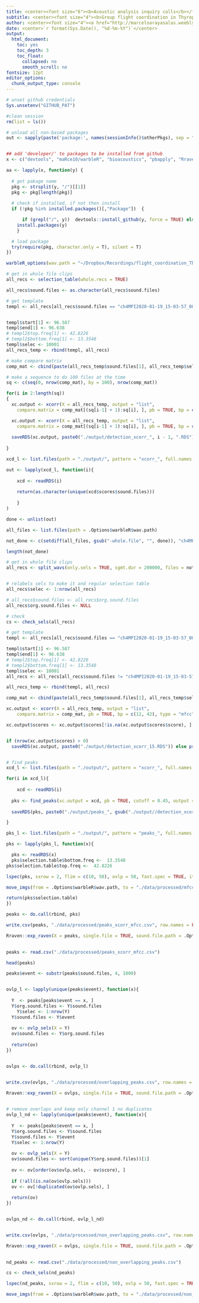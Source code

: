 ```yaml
---
title: <center><font size="6"><b>Acoustic analysis inquiry calls</b></font></center>
subtitle: <center><font size="4"><b>Group flight coordination in Thyroptera</b></font></center>
author: <center><font size="4"><a href="http://marceloarayasalas.weebly.com/">Marcelo Araya-Salas, PhD</a></font></center>
date: <center>`r format(Sys.Date(), "%d-%m-%Y")`</center>
output:
  html_document:
    toc: yes
    toc_depth: 3
    toc_float:
      collapsed: no
      smooth_scroll: no
fontsize: 12pt 
editor_options: 
  chunk_output_type: console
---
```


```r

# unset github credentials
Sys.unsetenv("GITHUB_PAT")

#clean session
rm(list = ls())

# unload all non-based packages
out <- sapply(paste('package:', names(sessionInfo()$otherPkgs), sep = ""), function(x) try(detach(x, unload = FALSE, character.only = TRUE), silent = T))


## add 'developer/' to packages to be installed from github
x <- c("devtools", "maRce10/warbleR", "bioacoustics", "pbapply", "Rraven", "parallel", "viridis", "RJSONIO", "ropensci/rfigshare")

aa <- lapply(x, function(y) {
  
  # get pakage name
  pkg <- strsplit(y, "/")[[1]]
  pkg <- pkg[length(pkg)]
  
  # check if installed, if not then install 
  if (!pkg %in% installed.packages()[,"Package"])  {

      if (grepl("/", y))  devtools::install_github(y, force = TRUE) else
    install.packages(y) 
    }

  # load package
  try(require(pkg, character.only = T), silent = T)
})

```

```r

warbleR_options(wav.path = "~/Dropbox/Recordings/flight_coordination_Thyroptera/converted_sound_files_90_kHz/", wl = 300, parallel = parallel::detectCores() - 3, bp = "frange", fast = F, threshold = 15, ovlp = 20)

```

```r
                                
# get in whole file clips
all_recs <- selection_table(whole.recs = TRUE)

all_recs$sound.files <- as.character(all_recs$sound.files)

# get template
templ <- all_recs[all_recs$sound.files == "ch4MPI2020-01-19_15-03-57_0000057.wav", , drop = FALSE]


templ$start[1] <- 96.587	
templ$end[1] <- 96.638		
# templ2$top.freq[1] <- 42.8226	
# templ2$bottom.freq[1] <- 13.3548
templ$selec <- 10001
all_recs_temp <- rbind(templ, all_recs)

# make compare matrix
comp_mat <- cbind(paste(all_recs_temp$sound.files[1], all_recs_temp$selec[1], sep = "-"), all_recs$sound.files[-1])

# make a sequence to do 100 files at the time
sq <- c(seq(0, nrow(comp_mat), by = 100), nrow(comp_mat))

for(i in 2:length(sq))
{
  xc.output <- xcorr(X = all_recs_temp, output = "list", 
    compare.matrix = comp_mat[(sq[i-1] + 1):sq[i], ], pb = TRUE, bp = c(12, 42), type = "mfcc", na.rm = TRUE)

  xc.output <- xcorr(X = all_recs_temp, output = "list", 
    compare.matrix = comp_mat[(sq[i-1] + 1):sq[i], ], pb = TRUE, bp = c(12, 42), type = "spectrogram", na.rm = TRUE)
  
  saveRDS(xc.output, paste0("./output/detection_xcorr_", i - 1, ".RDS"))
  
}

```

```r


xcd_l <- list.files(path = "./output/", pattern = "xcorr_", full.names = TRUE)

out <- lapply(xcd_l, function(i){
  
    xcd <- readRDS(i)
    
    return(as.character(unique(xcd$scores$sound.files)))
    
    }
)

done <- unlist(out)

all_files <- list.files(path = .Options$warbleR$wav.path)

not_done <- c(setdiff(all_files, gsub("-whole.file", "", done)), "ch4MPI2020-01-19_15-03-57_0000057.wav")

length(not_done)

# get in whole file clips
all_recs <- split_wavs(only.sels = TRUE, sgmt.dur = 200000, files = not_done)


# relabels sels to make it and regular selection table
all_recs$selec <- 1:nrow(all_recs)

# all_recs$sound.files <- all_recs$org.sound.files
all_recs$org.sound.files <- NULL

# check
cs <- check_sels(all_recs)

# get template
templ <- all_recs[all_recs$sound.files == "ch4MPI2020-01-19_15-03-57_0000057.wav", ][1, ]

templ$start[1] <- 96.587	
templ$end[1] <- 96.638		
# templ2$top.freq[1] <- 42.8226	
# templ2$bottom.freq[1] <- 13.3548
templ$selec <- 10001
all_recs <- all_recs[all_recs$sound.files != "ch4MPI2020-01-19_15-03-57_0000057.wav", ]

all_recs_temp <- rbind(templ, all_recs)

comp_mat <- cbind(paste(all_recs_temp$sound.files[1], all_recs_temp$selec[1], sep = "-"), all_recs$sound.files)

xc.output <- xcorr(X = all_recs_temp, output = "list", 
    compare.matrix = comp_mat, pb = TRUE, bp = c(12, 42), type = "mfcc", na.rm = TRUE)

xc.output$scores <- xc.output$scores[!is.na(xc.output$scores$score), ]


if (nrow(xc.output$scores) > 0)
  saveRDS(xc.output, paste0("./output/detection_xcorr_15.RDS")) else print("nothing worked")



```


```r

# find peaks
xcd_l <- list.files(path = "./output/", pattern = "xcorr_", full.names = TRUE)

for(i in xcd_l){
  
    xcd <- readRDS(i)
  
  pks <- find_peaks(xc.output = xcd, pb = TRUE, cutoff = 0.45, output = "list")
  
  saveRDS(pks, paste0("./output/peaks_", gsub("./output//detection_xcorr_", "", i)))

}


```

```r

pks_l <- list.files(path = "./output/", pattern = "peaks_", full.names = TRUE)

pks <- lapply(pks_l, function(x){

  pks <- readRDS(x)
  pks$selection.table$bottom.freq <-  13.3548
pks$selection.table$top.freq <-  42.8226

lspec(pks, sxrow = 2, flim = c(10, 50), ovlp = 50, fast.spec = TRUE, it = "tiff", res = 60)

move_imgs(from = .Options$warbleR$wav.path, to = "./data/processed/mfcc_detection", cut = TRUE, overwrite = TRUE)

return(pks$selection.table)
})

peaks <- do.call(rbind, pks)

write.csv(peaks, "./data/processed/peaks_xcorr_mfcc.csv", row.names = FALSE)

Rraven::exp_raven(X = peaks, single.file = TRUE, sound.file.path = .Options$warbleR$wav.path, file.name = "./data/processed/peaks_xcorr_mfcc_for_raven.txt")
  

```

```r

peaks <- read.csv("./data/processed/peaks_xcorr_mfcc.csv")

head(peaks)

peaks$event <- substr(peaks$sound.files, 4, 1000)


ovlp_l <- lapply(unique(peaks$event), function(x){
    
  Y  <- peaks[peaks$event == x, ]
  Y$org.sound.files <- Y$sound.files
    Y$selec <- 1:nrow(Y)
  Y$sound.files <- Y$event
  
  ov <- ovlp_sels(X = Y)
  ov$sound.files <- Y$org.sound.files
  
  return(ov)
})


ovlps <- do.call(rbind, ovlp_l)


write.csv(ovlps, "./data/processed/overlapping_peaks.csv", row.names = FALSE)

Rraven::exp_raven(X = ovlps, single.file = TRUE, sound.file.path = .Options$warbleR$wav.path, file.name = "./data/processed/overlap_peaks_xcorr_mfcc_for_raven.txt")
  

# remove overlaps and keep only channel 1 no duplicates
ovlp_l_nd <- lapply(unique(peaks$event), function(x){
    
  Y  <- peaks[peaks$event == x, ]
  Y$org.sound.files <- Y$sound.files
  Y$sound.files <- Y$event
  Y$selec <- 1:nrow(Y)
  
  ov <- ovlp_sels(X = Y)
  ov$sound.files <- sort(unique(Y$org.sound.files))[1]
  
  ov <- ov[order(ov$ovlp.sels, - ov$score), ]
  
  if (!all(is.na(ov$ovlp.sels)))
  ov <- ov[!duplicated(ov$ovlp.sels), ]
  
  return(ov)
})


ovlps_nd <- do.call(rbind, ovlp_l_nd)


write.csv(ovlps, "./data/processed/non_overlapping_peaks.csv", row.names = FALSE)

Rraven::exp_raven(X = ovlps, single.file = TRUE, sound.file.path = .Options$warbleR$wav.path, file.name = "./data/processed/no_overlap_peaks_xcorr_mfcc_for_raven.txt")
  

```


```r


nd_peaks <- read.csv("./data/processed/non_overlapping_peaks.csv")

cs <- check_sels(nd_peaks)

lspec(nd_peaks, sxrow = 2, flim = c(10, 50), ovlp = 50, fast.spec = TRUE, it = "tiff", res = 50)

move_imgs(from = .Options$warbleR$wav.path, to = "./data/processed/non_duplicated_peaks", cut = TRUE, overwrite = TRUE)

```

